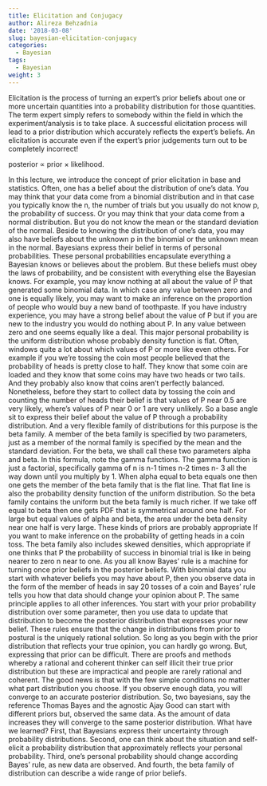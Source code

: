 ```yaml
---
title: Elicitation and Conjugacy
author: Alireza Behzadnia
date: '2018-03-08'
slug: bayesian-elicitation-conjugacy
categories:
  - Bayesian
tags:
  - Bayesian
weight: 3
---
```


Elicitation is the process of turning an expert’s prior beliefs
about one or more uncertain quantities into a probability
distribution for those quantities.
The term expert simply refers to somebody within the field in
which the experiment/analysis is to take place.
A successful elicitation process will lead to a prior distribution
which accurately reflects the expert’s beliefs.
An elicitation is accurate even if the expert’s prior judgements
turn out to be completely incorrect!

posterior ∝ prior × likelihood.


In this lecture, we introduce the concept
of prior elicitation in base and statistics. Often, one has a belief about
the distribution of one's data. You may think that your data come
from a binomial distribution and in that case you typically know the n,
the number of trials but you usually do not know p,
the probability of success. Or you may think that your data
come from a normal distribution. But you do not know the mean or
the standard deviation of the normal. Beside to knowing the distribution of
one's data, you may also have beliefs about the unknown p in the binomial or
the unknown mean in the normal. Bayesians express their belief in
terms of personal probabilities. These personal probabilities encapsulate
everything a Bayesian knows or believes about the problem. But these beliefs must obey
the laws of probability, and be consistent with everything
else the Bayesian knows. For example, you may know nothing
at all about the value of P that generated some binomial data. In which case any value between zero and one is equally likely, you may want to
make an inference on the proportion of people who would buy
a new band of toothpaste. If you have industry experience, you may
have a strong belief about the value of P but if you are new to the industry
you would do nothing about P. In any value between zero and
one seems equally like a deal. This major personal probability
is the uniform distribution whose probably density function is flat. Often, windows quite a lot about which
values of P or more like even others. For example if you we’re tossing the coin most people believed that the probability
of heads is pretty close to half. They know that some coin are loaded and they know that some coins may
have two heads or two tails. And they probably also know that
coins aren't perfectly balanced. Nonetheless, before they start to
collect data by tossing the coin and counting the number of heads their
belief is that values of P near 0.5 are very likely, where's values of
P near 0 or 1 are very unlikely. So a base angle sit to express
their belief about the value of P through a probability distribution. And a very flexible family
of distributions for this purpose is the beta family. A member of the beta family is specified
by two parameters, just as a member of the normal family is specified by
the mean and the standard deviation. For the beta, we shall call these
two parameters alpha and beta. In this formula, note the gamma functions. The gamma function is just a factorial,
specifically gamma of n is n-1 times n-2 times n- 3 all the way down
until you multiply by 1. When alpha equal to beta equals one then one gets the member of the beta
family that is the flat line. That flat line is also
the probability density function of the uniform distribution. So the beta family contains the uniform
but the beta family is much richer. If we take off equal to beta then one gets
PDF that is symmetrical around one half. For large but equal values of alpha and beta, the area under the beta
density near one half is very large. These kinds of priors are probably
appropriate If you want to make inference on the probability of
getting heads in a coin toss. The beta family also
includes skewed densities, which appropriate if one thinks
that P the probability of success in binomial trial is like in being
nearer to zero n near to one. As you all know Bayes'
rule is a machine for turning once prior beliefs
in the posterior beliefs. With binomial data you start with whatever
beliefs you may have about P, then you observe data in the form of the member
of heads in say 20 tosses of a coin and Bayes' rule tells you how that data
should change your opinion about P. The same principle applies
to all other inferences. You start with your prior probability
distribution over some parameter, then you use data to
update that distribution to become the posterior distribution
that expresses your new belief. These rules ensure that the change in
distributions from prior to postural is the uniquely rational solution. So long as you begin with
the prior distribution that reflects your true opinion,
you can hardly go wrong. But, expressing that
prior can be difficult. There are proofs and
methods whereby a rational and coherent thinker can self illicit
their true prior distribution but these are impractical and
people are rarely rational and coherent. The good news is that with
the few simple conditions no matter what part
distribution you choose. If you observe enough data, you will converge to an accurate
posterior distribution. So, two bayesians, say the reference
Thomas Bayes and the agnostic Ajay Good can start with different priors but,
observed the same data. As the amount of data increases they
will converge to the same posterior distribution. What have we learned? First, that Bayesians express their
uncertainty through probability distributions. Second, one can think about the situation
and self-elicit a probability distribution that approximately reflects
your personal probability. Third, one's personal probability
should change according Bayes' rule, as new data are observed. And fourth, the beta family of distribution can
describe a wide range of prior beliefs.


```r

```


